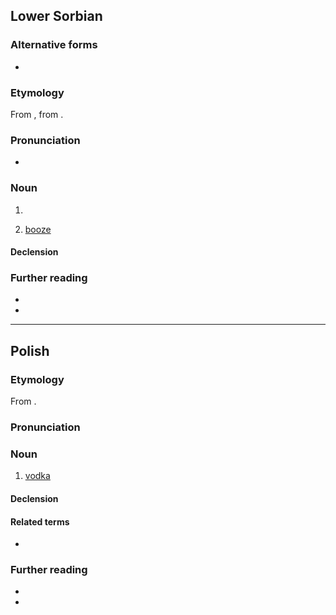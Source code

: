 {{also|wodka|Wodka|wódką}}
==Lower Sorbian==

===Alternative forms===
* {{l|dsb|wodka}} {{q|obsolete}}

===Etymology===
From {{suf|dsb|wóda|ka}}, from {{inh|dsb|ine-pro|*wódr̥}}.

===Pronunciation===
* {{IPA|dsb|/ˈwɨtka/|/ˈwɛtka/|/ˈwʊtka/|qual3=dated}}

===Noun===
{{dsb-noun|f}}

# {{diminutive of|dsb|wóda}}
# {{lb|dsb|euphemistic}} [[booze]]

====Declension====
{{dsb-decl-noun-3|wód|k}}

===Further reading===
* {{R:dsb:Muka}}
* {{R:dsb:Starosta}}

----

==Polish==
{{wp|lang=pl}}

===Etymology===
From {{suf|pl|woda|ka}}.

===Pronunciation===
{{pl-p|a=pl-wódka.ogg}}

===Noun===
{{pl-noun|f|dim=wódeczka|aug=wóda}}

# [[vodka]]

====Declension====
{{pl-decl-noun-f}}

====Related terms====
* {{s|adjective}} {{l|pl|wódczany}}

===Further reading===
* {{R:pl:WSJP}}
* {{R:PWN}}

{{c|pl|Distilled beverages}}